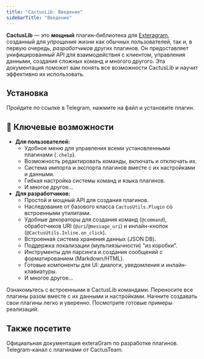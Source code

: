 ```yaml
---
title: "CactusLib: Введение"
sidebarTitle: "Введение"
---
```


**CactusLib** — это **мощный** плагин-библиотека для [Exteragram](https://exteragram.app/), созданный для _упрощения_ жизни как обычных пользователей, так и, в первую очередь, _разработчиков_ других плагинов. Он предоставляет унифицированный API для взаимодействия с клиентом, управления данными, создания сложных команд и многого другого. Эта документация поможет вам понять все возможности CactusLib и научит эффективно их использовать.

## Установка

<Card title="Плагин" icon="download" iconType="solid" horizontal href="https://t.me/CactusPlugins/19">
  Пройдите по ссылке в Telegram, нажмите на файл и установите плагин.
</Card>

## 🌵 Ключевые возможности

- **Для пользователей:**
  - Удобное меню для управления всеми установленными плагинами (`.chelp`).
  - Возможность редактировать команды, включать и отключать их.
  - Система импорта и экспорта плагинов вместе с их настройками и данными.
  - Гибкая настройка системы команд и языка плагинов.
  - И многое другое...
- **Для разработчиков:**
  - Простой и мощный API для создания плагинов.
  - Наследование от базового класса `CactusUtils.Plugin` со встроенными утилитами.
  - Удобные декораторы для создания команд (`@command`), обработчиков URI (`@uri`/`@message_uri`) и инлайн-кнопок (`@CactusUtils.Inline.on_click`).
  - Встроенная система хранения данных (JSON DB).
  - Поддержка локализации (мультиязычности) "из коробки".
  - Инструменты для парсинга и создания сообщений с форматированием (Markdown/HTML).
  - Готовые компоненты для UI: диалоги, уведомления и инлайн-клавиатуры.
  - И многое другое...

<Columns cols={2}>
  <Card title="Пользовательские команды" icon="command" iconType="solid" href="/user-guide/commands">
    Ознакомьтесь с встроенными в CactusLib командами.
  </Card>
  <Card title="Импорт / Экспорт" icon="upload" iconType="solid" href="/user-guide/import-export">
    Переносите все плагины разом вместе с их данными и настройками.
  </Card>
  <Card title="Начало работы для разработчиков" icon="rectangle-terminal" iconType="solid" href="/dev/quickstart">
    Начните создавать свои плагины легко и уверенно.
  </Card>
  <Card title="Примеры кода" icon="code" iconType="solid" href="/dev/samples">
    Посмотрите готовые примеры реализаций.
  </Card>
</Columns>

## Также посетите

<Columns cols={2}>
  <Card title="extera-docs" icon="globe" iconType="solid" href="https://plugins.exteragram.app/">
    Официальная документация exteraGram по разработке плагинов.
  </Card>
  <Card title="CactusPlugins" icon="link" iconType="solid" href="https://t.me/CactusPlugins">
    Telegram-канал с плагинами от CactusTeam.
  </Card>
</Columns>